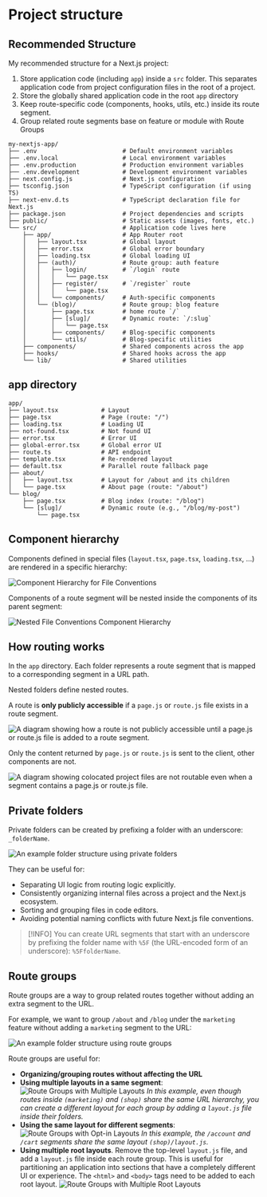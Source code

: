# Project structure

## Recommended Structure

My recommended structure for a Next.js project:

1. Store application code (including `app`) inside a `src` folder. This separates application code from project configuration files in the root of a project.
2. Store the globally shared application code in the root `app` directory
3. Keep route-specific code (components, hooks, utils, etc.) inside its route segment.
4. Group related route segments base on feature or module with Route Groups

```
my-nextjs-app/
├── .env                        # Default environment variables
├── .env.local                  # Local environment variables
├── .env.production             # Production environment variables
├── .env.development            # Development environment variables
├── next.config.js              # Next.js configuration
├── tsconfig.json               # TypeScript configuration (if using TS)
├── next-env.d.ts               # TypeScript declaration file for Next.js
├── package.json                # Project dependencies and scripts
├── public/                     # Static assets (images, fonts, etc.)
└── src/                        # Application code lives here
    ├── app/                    # App Router root
    │   ├── layout.tsx          # Global layout
    │   ├── error.tsx           # Global error boundary
    │   ├── loading.tsx         # Global loading UI
    │   ├── (auth)/             # Route group: auth feature
    │   │   ├── login/          # `/login` route
    │   │   │   └── page.tsx
    │   │   ├── register/       # `/register` route
    │   │   │   └── page.tsx
    │   │   └── components/     # Auth-specific components
    │   └── (blog)/             # Route group: blog feature
    │       ├── page.tsx        # home route `/`
    │       ├── [slug]/         # Dynamic route: `/:slug`
    │       │   └── page.tsx
    │       ├── components/     # Blog-specific components
    │       └── utils/          # Blog-specific utilities
    ├── components/             # Shared components across the app
    ├── hooks/                  # Shared hooks across the app
    └── lib/                    # Shared utilities
```


## app directory

```
app/
├── layout.tsx            # Layout
├── page.tsx              # Page (route: "/")
├── loading.tsx           # Loading UI
├── not-found.tsx         # Not found UI
├── error.tsx             # Error UI
├── global-error.tsx      # Global error UI
├── route.ts              # API endpoint
├── template.tsx          # Re-rendered layout
├── default.tsx           # Parallel route fallback page
├── about/
│   ├── layout.tsx        # Layout for /about and its children
│   └── page.tsx          # About page (route: "/about")
└── blog/
    ├── page.tsx          # Blog index (route: "/blog")
    └── [slug]/           # Dynamic route (e.g., "/blog/my-post")
        └── page.tsx
```


## Component hierarchy

Components defined in special files (`layout.tsx`, `page.tsx`, `loading.tsx`, ...) are rendered in a specific hierarchy:

![Component Hierarchy for File Conventions](https://h8DxKfmAPhn8O0p3.public.blob.vercel-storage.com/docs/light/file-conventions-component-hierarchy.png)

Components of a route segment will be nested inside the components of its parent segment:

![Nested File Conventions Component Hierarchy](https://h8DxKfmAPhn8O0p3.public.blob.vercel-storage.com/docs/light/nested-file-conventions-component-hierarchy.png)


## How routing works

In the `app` directory. Each folder represents a route segment that is mapped to a corresponding segment in a URL path.

Nested folders define nested routes.

A route is **only publicly accessible** if a `page.js` or `route.js` file exists in a route segment.

![A diagram showing how a route is not publicly accessible until a page.js or route.js file is added to a route segment.](https://h8DxKfmAPhn8O0p3.public.blob.vercel-storage.com/docs/light/project-organization-not-routable.png)

Only the content returned by `page.js` or `route.js` is sent to the client, other components are not.

![A diagram showing colocated project files are not routable even when a segment contains a page.js or route.js file.](https://h8DxKfmAPhn8O0p3.public.blob.vercel-storage.com/docs/light/project-organization-colocation.png)


## Private folders

Private folders can be created by prefixing a folder with an underscore: `_folderName`.

![An example folder structure using private folders](https://h8DxKfmAPhn8O0p3.public.blob.vercel-storage.com/docs/light/project-organization-private-folders.png)

They can be useful for:

- Separating UI logic from routing logic explicitly.
- Consistently organizing internal files across a project and the Next.js ecosystem.
- Sorting and grouping files in code editors.
- Avoiding potential naming conflicts with future Next.js file conventions.

> [!INFO]
> You can create URL segments that start with an underscore by prefixing the folder name with `%5F` (the URL-encoded form of an underscore): `%5FfolderName`.


## Route groups

Route groups are a way to group related routes together without adding an extra segment to the URL.

For example, we want to group `/about` and `/blog` under the `marketing` feature without adding a `marketing` segment to the URL:

![An example folder structure using route groups](https://h8DxKfmAPhn8O0p3.public.blob.vercel-storage.com/docs/light/project-organization-route-groups.png)

Route groups are useful for:

- **Organizing/grouping routes without affecting the URL**
- **Using multiple layouts in a same segment**:
  ![Route Groups with Multiple Layouts](https://h8DxKfmAPhn8O0p3.public.blob.vercel-storage.com/docs/light/route-group-multiple-layouts.png)
  _In this example, even though routes inside `(marketing)` and `(shop)` share the same URL hierarchy, you can create a different layout for each group by adding a `layout.js` file inside their folders._
- **Using the same layout for different segments**:
  ![Route Groups with Opt-in Layouts](https://h8DxKfmAPhn8O0p3.public.blob.vercel-storage.com/docs/light/route-group-opt-in-layouts.png)
  _In this example, the `/account` and `/cart` segments share the same layout `(shop)/layout.js`._
- **Using multiple root layouts**. Remove the top-level `layout.js` file, and add a `layout.js` file inside each route group. This is useful for partitioning an application into sections that have a completely different UI or experience. The `<html>` and `<body>` tags need to be added to each root layout.
  ![Route Groups with Multiple Root Layouts](https://h8DxKfmAPhn8O0p3.public.blob.vercel-storage.com/docs/light/route-group-multiple-root-layouts.png)
